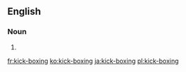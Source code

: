 ==English==

===Noun===
{{en-noun|head=[[kick]]-[[boxing]]|-}}

# {{alternative spelling of|kickboxing}}

[[fr:kick-boxing]]
[[ko:kick-boxing]]
[[ja:kick-boxing]]
[[pl:kick-boxing]]